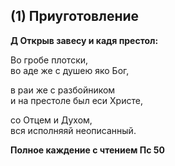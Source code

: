 ## (1) Приуготовление
**Д Открыв завесу и кадя престол:**

Во гробе плотски,  
во аде же с душею яко Бог,

в раи же с разбойником  
и на престоле был еси Христе,

со Отцем и Духом,  
вся исполняяй неописанный.

**Полное каждение с чтением Пс 50**